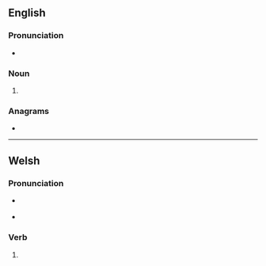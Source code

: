 ==English==

===Pronunciation===
* {{a|US}} {{IPA|en|/ˈdɑl.əd/}}

===Noun===
{{en-noun}}

# {{alternative form of|en|dalet}}

===Anagrams===
* {{anagrams|en|a=addel|addle|dedal|laded}}

----

==Welsh==

===Pronunciation===
* {{a|cy-N}} {{IPA|cy|/ˈdalɛd/}}
* {{a|cy-S}} {{IPA|cy|/ˈdaːlɛd/|/ˈdalɛd/}}

===Verb===
{{head|cy|mutated verb}}

# {{soft mutation of|cy|taled}}